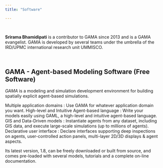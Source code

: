 ```yaml
---
title: "Software"

---
```




\

**Srirama Bhamidipati** is a contributor to GAMA since 2013 and is a GAMA evangelist. GAMA is developed by several teams under the umbrella of the IRD/UPMC international research unit UMMISCO. 

\



## **GAMA ** - Agent-based Modeling Software (Free Software)


_GAMA_ is a modeling and simulation development environment for building spatially explicit agent-based simulations.

Multiple application domains : Use GAMA for whatever application domain you want.
High-level and Intuitive Agent-based language : Write your models easily using GAML, a high-level and intuitive agent-based language.
GIS and Data-Driven models : Instantiate agents from any dataset, including GIS data, and execute large-scale simulations (up to millions of agents).
Declarative user interface : Declare interfaces supporting deep inspections on agents, user-controlled action panels, multi-layer 2D/3D displays & agent aspects.

Its latest version, 1.8, can be freely downloaded or built from source, and comes pre-loaded with several models, tutorials and a complete on-line documentation.



\

\


